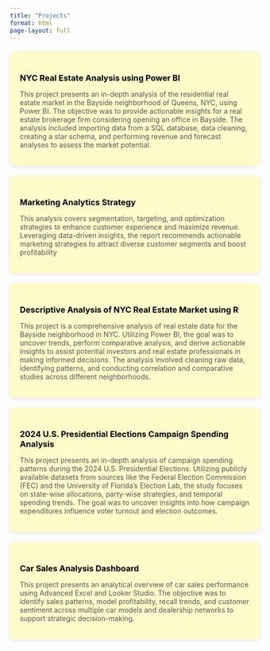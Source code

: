 ```yaml
---
title: "Projects"
format: html
page-layout: full
---
```



<div class="projects-grid">

<div class="project-card">
<a href="https://github.com/moizd9/PowerBI_NYC_RealEstate_Analysis" target="_blank">
<h3>NYC Real Estate Analysis using Power BI</h3>
</a>
<p>This project presents an in-depth analysis of the residential real estate market in the Bayside neighborhood of Queens, NYC, using Power BI. The objective was to provide actionable insights for a real estate brokerage firm considering opening an office in Bayside. The analysis included importing data from a SQL database, data cleaning, creating a star schema, and performing revenue and forecast analyses to assess the market potential.</p>
</div>

<div class="project-card">
<a href="https://github.com/moizd9/Marketing_Analytics" target="_blank">
<h3>Marketing Analytics Strategy</h3>
</a>
<p>This analysis covers segmentation, targeting, and optimization strategies to enhance customer experience and maximize revenue. Leveraging data-driven insights, the report recommends actionable marketing strategies to attract diverse customer segments and boost profitability</p>
</div>

<div class="project-card">
<a href="https://github.com/moizd9/NYC_RealEstate_DescreptiveAnalysis" target="_blank">
<h3>Descriptive Analysis of NYC Real Estate Market using R</h3>
</a>
<p>This project is a comprehensive analysis of real estate data for the Bayside neighborhood in NYC. Utilizing Power BI, the goal was to uncover trends, perform comparative analysis, and derive actionable insights to assist potential investors and real estate professionals in making informed decisions. The analysis involved cleaning raw data, identifying patterns, and conducting correlation and comparative studies across different neighborhoods.</p>
</div>

<div class="project-card">
<a href="https://github.com/moizd9/US_Elections_Analysis" target="_blank">
<h3>2024 U.S. Presidential Elections Campaign Spending Analysis</h3>
</a>
<p>This project presents an in-depth analysis of campaign spending patterns during the 2024 U.S. Presidential Elections. Utilizing publicly available datasets from sources like the Federal Election Commission (FEC) and the University of Florida’s Election Lab, the study focuses on state-wise allocations, party-wise strategies, and temporal spending trends. The goal was to uncover insights into how campaign expenditures influence voter turnout and election outcomes.</p>
</div>

<div class="project-card">
<a href="https://github.com/moizd9/Car_Sales_Analysis" target="_blank">
<h3>Car Sales Analysis Dashboard
</h3>
</a>
<p>This project presents an analytical overview of car sales performance using Advanced Excel and Looker Studio. The objective was to identify sales patterns, model profitability, recall trends, and customer sentiment across multiple car models and dealership networks to support strategic decision-making.</p>
</div>
</div>

<style>
.projects-grid {
  display: grid;
  grid-template-columns: repeat(auto-fit, minmax(300px, 1fr));
  gap: 20px;
  margin-top: 20px;
}
.project-card {
  background:rgb(255, 250, 202);
  border-radius: 10px;
  padding: 20px;
  box-shadow: 0 2px 8px rgba(0,0,0,0.1);
  transition: transform 0.2s ease;
}
.project-card:hover {
  transform: translateY(-5px);
}
.project-card a {
  text-decoration: none;
  color:rgb(0, 0, 0);
}
.project-card h3 {
  margin-bottom: 10px;
}
.project-card p {
  color: #555;
}
</style>
